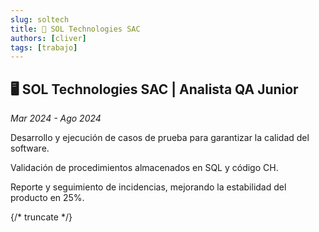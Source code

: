 ```yaml
---
slug: soltech
title: 🧪 SOL Technologies SAC
authors: [cliver]
tags: [trabajo]
---
```


## 🖥️ SOL Technologies SAC | Analista QA Junior
*Mar 2024 - Ago 2024*

Desarrollo y ejecución de casos de prueba para garantizar la calidad del software.

Validación de procedimientos almacenados en SQL y código CH.

Reporte y seguimiento de incidencias, mejorando la estabilidad del producto en 25%.

{/* truncate */}

